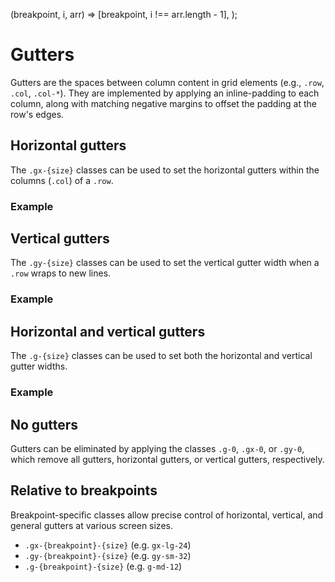 
  (breakpoint, i, arr) => [breakpoint, i !== arr.length - 1],
);

<Meta of={GutterStories} />

# Gutters

<PackageTag meta={meta}/>

Gutters are the spaces between column content in grid elements (e.g., `.row`, `.col`, `.col-*`). They are implemented by applying an inline-padding to each column, along with matching negative margins to offset the padding at the row's edges.

## Horizontal gutters

The `.gx-{size}` classes can be used to set the horizontal gutters within the columns (`.col`) of a `.row`.

### Example

<Canvas sourceState="shown" of={GutterStories.HorizontalGutters} />
<div className="hide-col-default">
  <Controls of={GutterStories.HorizontalGutters} />
</div>

## Vertical gutters

The `.gy-{size}` classes can be used to set the vertical gutter width when a `.row` wraps to new lines.

### Example

<Canvas sourceState="shown" of={GutterStories.VerticalGutters} />
<div className="hide-col-default">
  <Controls of={GutterStories.VerticalGutters} />
</div>

## Horizontal and vertical gutters

The `.g-{size}` classes can be used to set both the horizontal and vertical gutter widths.

### Example

<Canvas sourceState="shown" of={GutterStories.GeneralGutters} />
<div className="hide-col-default">
  <Controls of={GutterStories.GeneralGutters} />
</div>

## No gutters

Gutters can be eliminated by applying the classes `.g-0`, `.gx-0`, or `.gy-0`, which remove all gutters, horizontal gutters, or vertical gutters, respectively.

## Relative to breakpoints

Breakpoint-specific classes allow precise control of horizontal, vertical, and general gutters at various screen sizes.

- `.gx-{breakpoint}-{size}` (e.g. `gx-lg-24`)
- `.gy-{breakpoint}-{size}` (e.g. `gy-sm-32`)
- `.g-{breakpoint}-{size}` (e.g. `g-md-12`)
